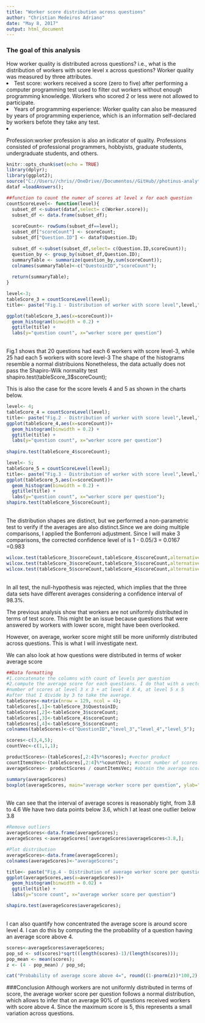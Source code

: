 ```yaml
---
title: "Worker score distribution across questions"
author: "Christian Medeiros Adriano"
date: "May 8, 2017"
output: html_document
---
```



### The goal of this analysis
  How worker quality is distributed across questions? i.e., what is the distribution of workers with score level x across questions? Worker quality was measured by three attributes. 
  <du>
  <li>Test score: workers received a score (zero to five) after performing a computer programming test used to filter
   out workers without enough programming knowledge. Workers who scored 2 or less were not allowed to participate.
  <li>Years of programming experience: Worker quality can also be measured by years of programming experience, which is an information self-declared by workers befote they take any test. 
   <li>Profession:worker profession is also an indicator of quality. Professions consisted of professional programmers, hobbyists, graduate students, undergraduate students, and others.
   

```r
knitr::opts_chunk$set(echo = TRUE)
library(dplyr);
library(ggplot2);
source("C://Users//chris//OneDrive//Documentos//GitHub//photinus-analytics//loadAnswers.R");
dataf =loadAnswers();

##function to count the numer of scores at level x for each question
countScoreLevel<- function(level){
  subset_df <-subset(dataf,select= c(Worker.score));
  subset_df <- data.frame(subset_df); 
  
  scoreCount<- rowSums(subset_df==level); 
  subset_df["scoreCount"] <- scoreCount;
  subset_df["Question.ID"] <- dataf$Question.ID;

  subset_df <-subset(subset_df,select= c(Question.ID,scoreCount));
  question_by <- group_by(subset_df,Question.ID);
  summaryTable <- summarize(question_by,sum(scoreCount));
  colnames(summaryTable)<-c("QuestoinID","scoreCount");
 
  return(summaryTable);
}

level<-3;
tableScore_3 = countScoreLevel(level);
title<- paste("Fig.1 - Distribution of worker with score level",level,"across questions");
```
```r
ggplot(tableScore_3,aes(x=scoreCount))+
  geom_histogram(binwidth = 0.2) +
  ggtitle(title) +
  labs(y="question count", x="worker score per question")
```
<br>Fig.1 shows that 20 questions had each 6 workers with score level-3, while 25 had each 5 workers with score level-3 The shape of the histograms resemble a normal distribuions
Nonetheless, the data actually does not pass the Shapiro-Wilk normality test
shapiro.test(tableScore_3$scoreCount);

This is also the case for the score levels 4 and 5 as shown in the charts below.

```r
level<- 4;
tableScore_4 = countScoreLevel(level);
title<- paste("Fig.2 - Distribution of worker with score level",level,"across questions");
ggplot(tableScore_4,aes(x=scoreCount))+
  geom_histogram(binwidth = 0.2) +
  ggtitle(title) +
  labs(y="question count", x="worker score per question")
 
shapiro.test(tableScore_4$scoreCount);

level<- 5;
tableScore_5 = countScoreLevel(level);
title<- paste("Fig.3 - Distribution of worker with score level",level,"across questions");
ggplot(tableScore_5,aes(x=scoreCount))+
  geom_histogram(binwidth = 0.2) +
  ggtitle(title) +
  labs(y="question count", x="worker score per question");
shapiro.test(tableScore_5$scoreCount);
```

<br>The distribution shapes are distinct, but we performed a non-parametric test to verify if
the averages are also distinct.Since we are doing multiple comparisons, I applied 
the Bonferroni adjustment. Since I will make 3 comparisons, the corrected confidence level 
of is  1 - 0.05/3 =  0.0167 =0.983
```r
wilcox.test(tableScore_3$scoreCount,tableScore_4$scoreCount,alternative = c("two.sided"), conf.level = 0.983);
wilcox.test(tableScore_3$scoreCount,tableScore_5$scoreCount,alternative = c("two.sided"), conf.level = 0.983);
wilcox.test(tableScore_5$scoreCount,tableScore_4$scoreCount,alternative = c("two.sided"), conf.level = 0.983);
```
<br>In all test, the null-hypothesis was rejected, which implies that the three data sets have different averages 
considering a confidence interval of 98.3%.

The previous analysis show that workers are not uniformly distributed in
terms of test score. This might be an issue because questions that 
were answered by workers with lower score, might have been overlooked.

However, on average, worker score might still be more uniformly distributed
across questions. This is what I will investigate next.

We can also look at how questions were distributed in terms of woker average score 

```r
##Data formatting
#1.concatenate the columns with count of levels per question
#2.compute the average score for each questions. I do that with a vector product of
#number of scores at level 3 x 3 + at level 4 X 4, at level 5 x 5
#after that I divide by 3 to take the average.
tableScores<-matrix(nrow = 129, ncol = 4);
tableScores[,1]<-tableScore_3$QuestoinID;
tableScores[,2]<-tableScore_3$scoreCount;
tableScores[,3]<-tableScore_4$scoreCount;
tableScores[,4]<-tableScore_5$scoreCount;
colnames(tableScores)<-c("QuestionID","level_3","level_4","level_5");

scores<-c(3,4,5);
countVec<-c(1,1,1);

productScores<-(tableScores[,2:4]%*%scores); #vector product
countItemsVec<-(tableScores[,2:4]%*%countVec); #count number of scores per question
averageScores<- productScores / countItemsVec; #obtain the average score for each question

summary(averageScores)
boxplot(averageScores, main="average worker score per question", ylab="average worker score")

```
<br>We can see that the interval of average scores is reasonably tight, from 3.8 to 4.6
We have two data points below 3.6, which I at least one outlier below 3.8
<br>

```r

#Remove outliers
averageScores<-data.frame(averageScores);
averageScores <-averageScores[!averageScores$averageScores<3.8,];

#Plot distribution
averageScores<-data.frame(averageScores);
colnames(averageScores)<-"averageScores";

title<- paste("Fig.4 - Distribution of average worker score per question");
ggplot(averageScores,aes(x=averageScores))+
  geom_histogram(binwidth = 0.02) +
  ggtitle(title) +
  labs(y="score count", x="average worker score per question")

shapiro.test(averageScores$averageScores);
```
<br> I can also quantify how concentrated the average score is around score level 4. I can do this by computing the the probability of a question having an average score above 4.
```r
scores<-averageScores$averageScores;
pop_sd <- sd(scores)*sqrt((length(scores)-1)/(length(scores)));
pop_mean <- mean(scores);
z <- (4 - pop_mean) / pop_sd;

cat("Probability of average score above 4=", round((1-pnorm(z))*100,2),"%");
```

###Conclusion
Although workers are not uniformly distributed in terms of score, the average worker score per 
question follows a normal distribution, which allows to infer that on average 90% of questions received workers with score above 4. Since the maximum score is 5, this represents a small variation across questions.


